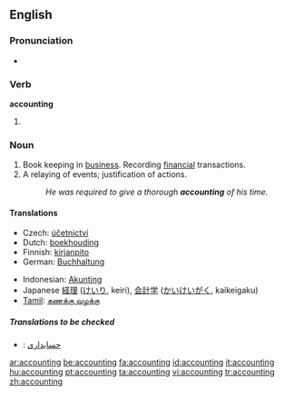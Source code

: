 ==English==
===Pronunciation===
*{{IPA|/əˈkaʊntɪŋ/}}
===Verb===
'''accounting'''

# {{present participle of|account}}

===Noun===
{{wikipedia}}
{{en-noun|-}}

# Book keeping in [[business]].  Recording [[financial]] transactions.
# A relaying of events; justification of actions.
#:''He was required to give a thorough '''accounting''' of his time.''

====Translations====
{{trans-top|book keeping in business}}
*Czech: [[účetnictví]] {{n}}
*Dutch: [[boekhouding]] {{f}}
*Finnish: [[kirjanpito]]
*German: [[Buchhaltung]] {{f}}
{{trans-mid}}
*Indonesian: [[Akunting]]
*Japanese [[経理]] ([[けいり]], keiri), [[会計学]] ([[かいけいがく]], kaikeigaku)
*[[Tamil]]: [[கணக்கு வழக்கு]]
{{trans-bottom}}

=====Translations to be checked=====
{{checktrans}}
*{{ttbc|Persian}}: [[حسابداری]]

[[ar:accounting]]
[[be:accounting]]
[[fa:accounting]]
[[id:accounting]]
[[it:accounting]]
[[hu:accounting]]
[[pt:accounting]]
[[ta:accounting]]
[[vi:accounting]]
[[tr:accounting]]
[[zh:accounting]]